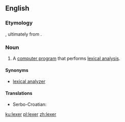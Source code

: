 ==English==

{{wikipedia}}

===Etymology===
{{suffix|lex|er|lang=en}}, ultimately from {{term|lexical}}.

===Noun===
{{en-noun}}

# {{context|computing|lang=en}} A [[computer program]] that performs [[lexical analysis]].

====Synonyms====
* [[lexical analyzer]]

====Translations====
{{trans-top|computer program}}
* Serbo-Croatian: {{t|sh|lekser|m}}
{{trans-mid}}
{{trans-bottom}}

[[ku:lexer]]
[[pl:lexer]]
[[zh:lexer]]